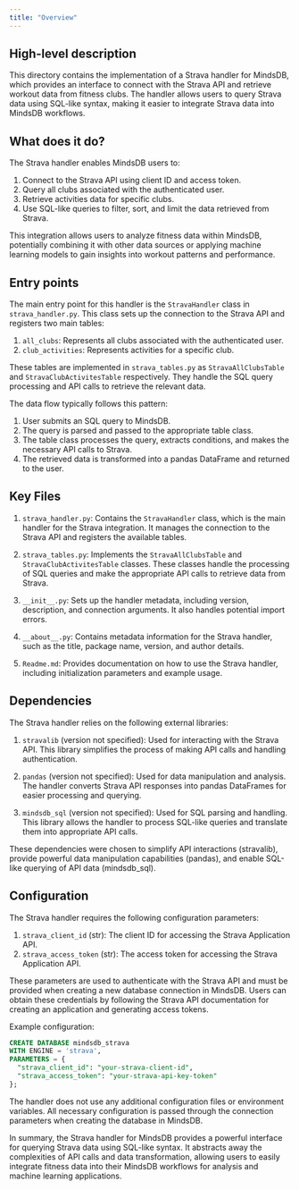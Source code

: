 ```yaml
---
title: "Overview"
---
```


## High-level description
This directory contains the implementation of a Strava handler for MindsDB, which provides an interface to connect with the Strava API and retrieve workout data from fitness clubs. The handler allows users to query Strava data using SQL-like syntax, making it easier to integrate Strava data into MindsDB workflows.

## What does it do?
The Strava handler enables MindsDB users to:
1. Connect to the Strava API using client ID and access token.
2. Query all clubs associated with the authenticated user.
3. Retrieve activities data for specific clubs.
4. Use SQL-like queries to filter, sort, and limit the data retrieved from Strava.

This integration allows users to analyze fitness data within MindsDB, potentially combining it with other data sources or applying machine learning models to gain insights into workout patterns and performance.

## Entry points
The main entry point for this handler is the `StravaHandler` class in `strava_handler.py`. This class sets up the connection to the Strava API and registers two main tables:

1. `all_clubs`: Represents all clubs associated with the authenticated user.
2. `club_activities`: Represents activities for a specific club.

These tables are implemented in `strava_tables.py` as `StravaAllClubsTable` and `StravaClubActivitesTable` respectively. They handle the SQL query processing and API calls to retrieve the relevant data.

The data flow typically follows this pattern:
1. User submits an SQL query to MindsDB.
2. The query is parsed and passed to the appropriate table class.
3. The table class processes the query, extracts conditions, and makes the necessary API calls to Strava.
4. The retrieved data is transformed into a pandas DataFrame and returned to the user.

## Key Files
1. `strava_handler.py`: Contains the `StravaHandler` class, which is the main handler for the Strava integration. It manages the connection to the Strava API and registers the available tables.

2. `strava_tables.py`: Implements the `StravaAllClubsTable` and `StravaClubActivitesTable` classes. These classes handle the processing of SQL queries and make the appropriate API calls to retrieve data from Strava.

3. `__init__.py`: Sets up the handler metadata, including version, description, and connection arguments. It also handles potential import errors.

4. `__about__.py`: Contains metadata information for the Strava handler, such as the title, package name, version, and author details.

5. `Readme.md`: Provides documentation on how to use the Strava handler, including initialization parameters and example usage.

## Dependencies
The Strava handler relies on the following external libraries:

1. `stravalib` (version not specified): Used for interacting with the Strava API. This library simplifies the process of making API calls and handling authentication.

2. `pandas` (version not specified): Used for data manipulation and analysis. The handler converts Strava API responses into pandas DataFrames for easier processing and querying.

3. `mindsdb_sql` (version not specified): Used for SQL parsing and handling. This library allows the handler to process SQL-like queries and translate them into appropriate API calls.

These dependencies were chosen to simplify API interactions (stravalib), provide powerful data manipulation capabilities (pandas), and enable SQL-like querying of API data (mindsdb_sql).

## Configuration
The Strava handler requires the following configuration parameters:

1. `strava_client_id` (str): The client ID for accessing the Strava Application API.
2. `strava_access_token` (str): The access token for accessing the Strava Application API.

These parameters are used to authenticate with the Strava API and must be provided when creating a new database connection in MindsDB. Users can obtain these credentials by following the Strava API documentation for creating an application and generating access tokens.

Example configuration:

```sql
CREATE DATABASE mindsdb_strava
WITH ENGINE = 'strava',
PARAMETERS = {
  "strava_client_id": "your-strava-client-id",
  "strava_access_token": "your-strava-api-key-token"  
};
```

The handler does not use any additional configuration files or environment variables. All necessary configuration is passed through the connection parameters when creating the database in MindsDB.

In summary, the Strava handler for MindsDB provides a powerful interface for querying Strava data using SQL-like syntax. It abstracts away the complexities of API calls and data transformation, allowing users to easily integrate fitness data into their MindsDB workflows for analysis and machine learning applications.